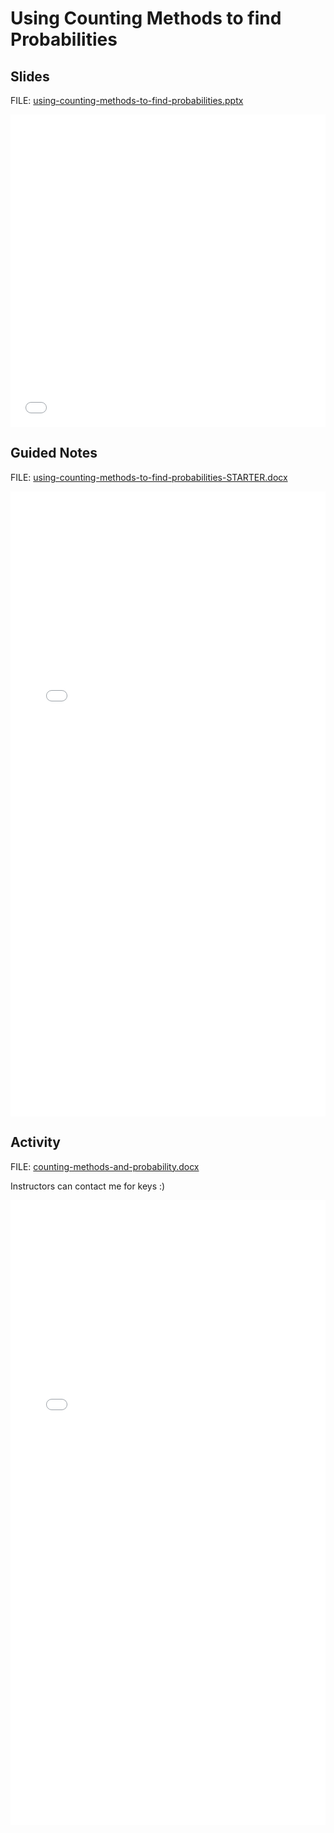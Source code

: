 # Using Counting Methods to find Probabilities {.unnumbered}

## Slides

FILE: [using-counting-methods-to-find-probabilities.pptx](https://github.com/coltongearhart/math125/blob/main/probability/using-counting-methods-to-find-probabilitiess.pptx)

<embed src="probability/using-counting-methods-to-find-probabilities.pdf" type="application/pdf" width="100%" height="500px"></embed>

## Guided Notes

FILE: [using-counting-methods-to-find-probabilities-STARTER.docx](https://github.com/coltongearhart/math125/blob/main/probability/using-counting-methods-to-find-probabilities-STARTER.docx)

<embed src="probability/using-counting-methods-to-find-probabilities-COMPLETED.pdf" type="application/pdf" width="100%" height="1000px"></embed>

## Activity

FILE: [counting-methods-and-probability.docx](https://github.com/coltongearhart/math125/blob/main/probability/activities/counting-methods-and-probability.docx)

Instructors can contact me for keys :)

<embed src="probability/activities/counting-methods-and-probability.pdf" type="application/pdf" width="100%" height="1000px"></embed>